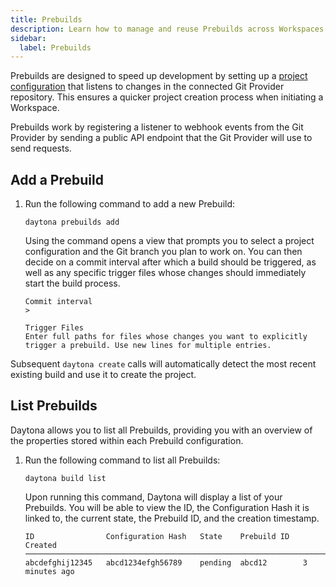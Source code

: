 ```yaml
---
title: Prebuilds
description: Learn how to manage and reuse Prebuilds across Workspaces.
sidebar:
  label: Prebuilds
---
```


Prebuilds are designed to speed up development by setting up a [project configuration](/usage/projects#project-configuration) that listens to changes in the connected Git Provider repository. This ensures a quicker project creation process when initiating a Workspace.

Prebuilds work by registering a listener to webhook events from the Git Provider by sending a public API endpoint that the Git Provider will use to send requests.

## Add a Prebuild

1. Run the following command to add a new Prebuild:

   ```shell
   daytona prebuilds add
   ```

   Using the command opens a view that prompts you to select a project configuration and the Git branch you plan to work on. You can then decide on a commit interval after which a build should be triggered, as well as any specific trigger files whose changes should immediately start the build process.

   ```text
   Commit interval
   >
   ```

   ```text
   Trigger Files
   Enter full paths for files whose changes you want to explicitly trigger a prebuild. Use new lines for multiple entries.
   ```

Subsequent `daytona create` calls will automatically detect the most recent existing build and use it to create the project.

## List Prebuilds

Daytona allows you to list all Prebuilds, providing you with an overview of the properties stored within each Prebuild configuration.

1. Run the following command to list all Prebuilds:

   ```shell
   daytona build list
   ```

   Upon running this command, Daytona will display a list of your Prebuilds. You will be able to view the ID, the Configuration Hash it is linked to, the current state, the Prebuild ID, and the creation timestamp.

      ```text
      ID                Configuration Hash   State    Prebuild ID   Created
      ───────────────────────────────────────────────────────────────────────────
      abcdefghij12345   abcd1234efgh56789    pending  abcd12        3 minutes ago
   ```
